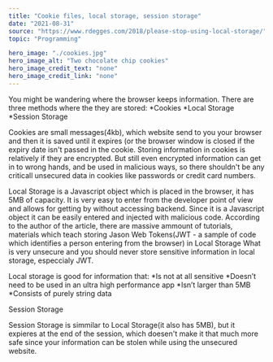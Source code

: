 ---
title: "Cookie files, local storage, session storage"
date: "2021-08-31"
source: "https://www.rdegges.com/2018/please-stop-using-local-storage/"
topic: "Programming"

hero_image: "./cookies.jpg"
hero_image_alt: "Two chocolate chip cookies"
hero_image_credit_text: "none"
hero_image_credit_link: "none"
---
You might be wandering where the browser keeps information.
There are three methods where the they are stored:
*Cookies
*Local Storage
*Session Storage

Cookies are small messages(4kb), which website send to you your 
browser and then it is saved until it expires (or the browser window is closed
if the expiry date isn't passed in the cookie. Storing information in
cookies is relatively if they are encrypted. But still even encrypted
information can get in to wrong hands, and be used in malicious ways, 
so there shouldn't be any criticall unsecured data in cookies like passwords
or credit card numbers.

Local Storage is a Javascript object which is placed in the browser, it
has 5MB of capacity. It is very easy to enter from the developer point of 
view and allows for getting by without accessing backend. Since it is
a Javascript object it can be easily entered and injected with malicious 
code. According to the author of the article, there are massive ammount of 
tutorials, materials which teach storing Jason Web Tokens(JWT - a sample of
code which identifies a person entering from the browser) in Local Storage
What is very unsecure and you should never store sensitive information in
local storage, especcialy JWT.

Local storage is good for information that:
*Is not at all sensitive
*Doesn’t need to be used in an ultra high performance app
*Isn’t larger than 5MB
*Consists of purely string data

Session Storage

Session Storage is simmilar to Local Storage(it also has 5MB), but it expieres at
the end of the session, which doesen't make it that much more safe
since your information can be stolen while using the unsecured website.


